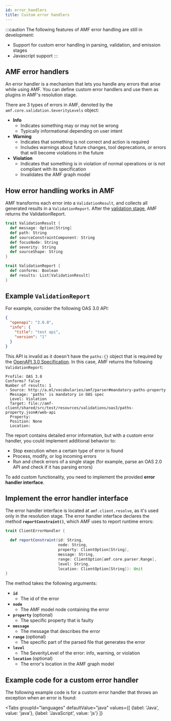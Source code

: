 ```yaml
---
id: error_handlers
title: Custom error handlers
---
```


:::caution
The following features of AMF error handling are still in development:
- Support for custom error handling in parsing, validation, and emission stages
- Javascript support
:::

## AMF error handlers

An error handler is a mechanism that lets you handle any errors that arise while using AMF.
You can define custom error handlers and use them as plugins in AMF's resolution stage.

There are 3 types of errors in AMF, denoted by the `amf.core.validation.SeverityLevels` object:

- **Info**
  - Indicates something may or may not be wrong
  - Typically informational depending on user intent
- **Warning**
  - Indicates that something is not correct and action is required
  - Includes warnings about future changes, tool deprecations, or errors that will become violations in the future
- **Violation**
  - Indicates that something is in violation of normal operations or is not compliant with its specification
  - Invalidates the AMF graph model

## How error handling works in AMF
AMF transforms each error into a `ValidationResult`, and collects all generated results in a `ValidationReport`.
After the [validation stage](../AMF/Using%20AMF/amf_validation#validation-examples), AMF returns the ValidationReport.

```scala title="amf.core.validation.core.ValidationReport"
trait ValidationResult {
  def message: Option[String]
  def path: String
  def sourceConstraintComponent: String
  def focusNode: String
  def severity: String
  def sourceShape: String
}

trait ValidationReport {
  def conforms: Boolean
  def results: List[ValidationResult]
}
```
## Example `ValidationReport`
For example, consider the following OAS 3.0 API:

```json
{
  "openapi": "3.0.0",
  "info": {
    "title": "test api",
    "version": "1"
  }
}
```

This API is invalid as it doesn't have the `paths:{}` object that is required by the
[OpenAPI 3.0 Specification](https://github.com/OAI/OpenAPI-Specification/blob/master/versions/3.0.3.md#schema).
In this case, AMF returns the following `ValidationReport`:

```text
Profile: OAS 3.0
Conforms? false
Number of results: 1
- Source: http://a.ml/vocabularies/amf/parser#mandatory-paths-property
  Message: 'paths' is mandatory in OAS spec
  Level: Violation
  Target: file://amf-client/shared/src/test/resources/validations/oas3/paths-property.json#/web-api
  Property:
  Position: None
  Location:
```

The report contains detailed error information, but with a custom error handler, you could implement additional behavior to:

- Stop execution when a certain type of error is found
- Process, modify, or log incoming errors
- Run and check errors of a single stage (for example, parse an OAS 2.0 API and check if it has parsing errors)

To add custom functionality, you need to implement the provided **error handler interface**.

## Implement the error handler interface
The error handler interface is located at `amf.client.resolve`, as it's used only in the resolution stage.
The error handler interface declares the method **`reportConstraint()`**, which AMF uses to report runtime errors:

```scala title="amf.client.resolve.ClientErrorHandler"
trait ClientErrorHandler {

  def reportConstraint(id: String,
                       node: String,
                       property: ClientOption[String],
                       message: String,
                       range: ClientOption[amf.core.parser.Range],
                       level: String,
                       location: ClientOption[String]): Unit
}
```

The method takes the following arguments:

- **`id`**
    - The id of the error
- **`node`**
    - The AMF model node containing the error
- **`property`** (optional)
    - The specific property that is faulty
- **`message`**
    - The message that describes the error
- **`range`** (optional)
    - The specific part of the parsed file that generates the error
- **`level`**
    - The SeverityLevel of the error: info, warning, or violation
- **`location`** (optional)
    - The error's location in the AMF graph model


## Example code for a custom error handler
The following example code is for a custom error handler that throws an exception when an error is found:


<Tabs
    groupId="languages"
    defaultValue="java"
    values={[
        {label: 'Java', value: 'java'},
        {label: 'JavaScript', value: 'js'}
    ]}
>

<TabItem value="java">
    <CodeGetter
        language='java'
        example='java/ErrorHandlerTest.java'
    />
</TabItem>
<TabItem value="js">
    <CodeGetter
        language='js'
        example='js/error-handler.test.js'
    />
</TabItem>
</Tabs>
